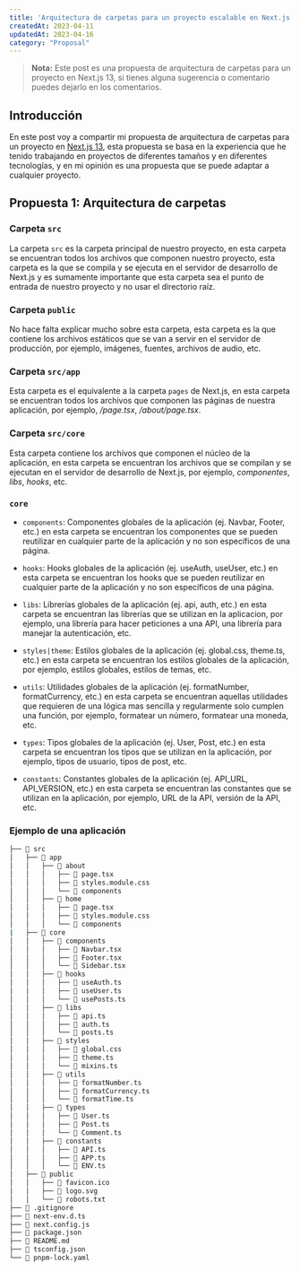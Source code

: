 ```yaml
---
title: 'Arquitectura de carpetas para un proyecto escalable en Next.js 13'
createdAt: 2023-04-11
updatedAt: 2023-04-16
category: "Proposal"
---
```


> **Nota:** Este post es una propuesta de arquitectura de carpetas para un proyecto en Next.js 13, si tienes alguna sugerencia o comentario puedes dejarlo en los comentarios.

## Introducción

En este post voy a compartir mi propuesta de arquitectura de carpetas para un proyecto en [Next.js 13](https://beta.nextjs.org/docs), esta propuesta se basa en la experiencia que he tenido trabajando en proyectos de diferentes tamaños y en diferentes tecnologías, y en mi opinión es una propuesta que se puede adaptar a cualquier proyecto.

## Propuesta 1: Arquitectura de carpetas

### Carpeta `src`

La carpeta `src` es la carpeta principal de nuestro proyecto, en esta carpeta se encuentran todos los archivos que componen nuestro proyecto, esta carpeta es la que se compila y se ejecuta en el servidor de desarrollo de Next.js y es sumamente importante que esta carpeta sea el punto de entrada de nuestro proyecto y no usar el directorio raíz.

### Carpeta `public`

No hace falta explicar mucho sobre esta carpeta, esta carpeta es la que contiene los archivos estáticos que se van a servir en el servidor de producción, por ejemplo, imágenes, fuentes, archivos de audio, etc.

### Carpeta `src/app`

Esta carpeta es el equivalente a la carpeta `pages` de Next.js, en esta carpeta se encuentran todos los archivos que componen las páginas de nuestra aplicación, por ejemplo, _/page.tsx_, _/about/page.tsx_.

### Carpeta `src/core`

Esta carpeta contiene los archivos que componen el núcleo de la aplicación, en esta carpeta se encuentran los archivos que se compilan y se ejecutan en el servidor de desarrollo de Next.js, por ejemplo, _componentes_, _libs_, _hooks_, etc.


### `core`

- `components`: Componentes globales de la aplicación (ej. Navbar, Footer, etc.) en esta carpeta se encuentran los componentes que se pueden reutilizar en cualquier parte de la aplicación y no son específicos de una página.

- `hooks`: Hooks globales de la aplicación (ej. useAuth, useUser, etc.) en esta carpeta se encuentran los hooks que se pueden reutilizar en cualquier parte de la aplicación y no son específicos de una página.

- `libs`: Librerías globales de la aplicación (ej. api, auth, etc.) en esta carpeta se encuentran las librerías que se utilizan en la aplicacion, por ejemplo, una librería para hacer peticiones a una API, una librería para manejar la autenticación, etc.

- `styles|theme`: Estilos globales de la aplicación (ej. global.css, theme.ts, etc.) en esta carpeta se encuentran los estilos globales de la aplicación, por ejemplo, estilos globales, estilos de temas, etc.

- `utils`: Utilidades globales de la aplicación (ej. formatNumber, formatCurrency, etc.) en esta carpeta se encuentran aquellas utilidades que requieren de una lógica mas sencilla y regularmente solo cumplen una función, por ejemplo, formatear un número, formatear una moneda, etc.

- `types`: Tipos globales de la aplicación (ej. User, Post, etc.) en esta carpeta se encuentran los tipos que se utilizan en la aplicación, por ejemplo, tipos de usuario, tipos de post, etc.

- `constants`: Constantes globales de la aplicación (ej. API_URL, API_VERSION, etc.) en esta carpeta se encuentran las constantes que se utilizan en la aplicación, por ejemplo, URL de la API, versión de la API, etc.


### Ejemplo de una aplicación

```bash
├── 📁 src
│   ├── 📁 app
│   │   ├── 📁 about
│   │   │   ├── 📄 page.tsx
│   │   │   ├── 📄 styles.module.css
│   │   │   └── 📁 components
│   │   ├── 📁 home
│   │   │   ├── 📄 page.tsx
│   │   │   ├── 📄 styles.module.css
│   │   │   └── 📁 components
|   ├── 📁 core
│   │   ├── 📁 components
│   │   │   ├── 📄 Navbar.tsx
│   │   │   ├── 📄 Footer.tsx
│   │   │   └── 📄 Sidebar.tsx
│   │   ├── 📁 hooks
│   │   │   ├── 📄 useAuth.ts
│   │   │   ├── 📄 useUser.ts
│   │   │   └── 📄 usePosts.ts
│   │   ├── 📁 libs
│   │   │   ├── 📄 api.ts
│   │   │   ├── 📄 auth.ts
│   │   │   └── 📄 posts.ts
│   │   ├── 📁 styles
│   │   │   ├── 📄 global.css
│   │   │   ├── 📄 theme.ts
│   │   │   └── 📄 mixins.ts
│   │   ├── 📁 utils
│   │   │   ├── 📄 formatNumber.ts
│   │   │   ├── 📄 formatCurrency.ts
│   │   │   └── 📄 formatTime.ts
│   │   ├── 📁 types
│   │   │   ├── 📄 User.ts
│   │   │   ├── 📄 Post.ts
│   │   │   └── 📄 Comment.ts
│   │   ├── 📁 constants
│   │   │   ├── 📄 API.ts
│   │   │   ├── 📄 APP.ts
│   │   │   └── 📄 ENV.ts
│   ├── 📁 public
│   │   ├── 📄 favicon.ico
│   │   ├── 📄 logo.svg
│   │   └── 📄 robots.txt
├── 📄 .gitignore
├── 📄 next-env.d.ts
├── 📄 next.config.js
├── 📄 package.json
├── 📄 README.md
├── 📄 tsconfig.json
└── 📄 pnpm-lock.yaml
```

